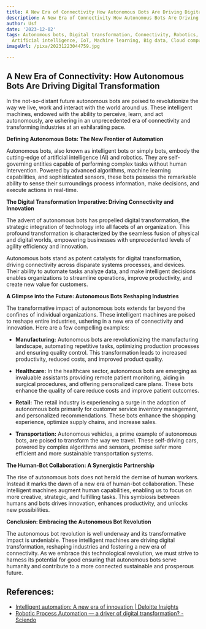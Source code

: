```yaml
---
title: A New Era of Connectivity How Autonomous Bots Are Driving Digital Transformation
description: A New Era of Connectivity How Autonomous Bots Are Driving Digital Transformation
author: Usf
date: '2023-12-02'
tags: Autonomous bots, Digital transformation, Connectivity, Robotics, Automation,
  Artificial intelligence, IoT, Machine learning, Big data, Cloud computing
imageUrl: /pixa/20231223044759.jpg

---
```

## A  New  Era of Connectivity: How Autonomous Bots Are Driving  Digital Transformation

In the not-so-distant future autonomous bots are poised to  revolutionize the way we live, work and interact with the world  around us. These intelligent machines, endowed  with the  ability to perceive, learn, and act autonomously, are ushering in an unprecedented era of connectivity and transforming  industries at an exhilarating pace.

**Defining Autonomous Bots: The New Frontier of Automation**

Autonomous bots, also known as intelligent bots or simply bots, embody the cutting-edge of artificial intelligence (AI) and robotics. They  are self-governing entities capable of performing complex tasks without human intervention. Powered by advanced algorithms, machine learning capabilities, and sophisticated  sensors, these bots possess  the remarkable ability to sense their surroundings process  information,  make  decisions, and execute actions in real-time.

**The Digital Transformation Imperative: Driving  Connectivity and Innovation**

The advent of autonomous bots has propelled digital transformation, the strategic integration of technology into all facets of an organization. This profound transformation is characterized  by the seamless fusion of physical and digital worlds, empowering businesses with  unprecedented levels of  agility efficiency and innovation.

Autonomous bots stand as potent catalysts for digital transformation, driving connectivity across disparate  systems  processes,  and devices. Their ability to automate tasks  analyze data, and make intelligent decisions enables  organizations to streamline operations, improve productivity, and create  new value for customers.

**A Glimpse into the Future: Autonomous Bots Reshaping Industries**

The transformative impact of autonomous  bots extends far beyond the confines of individual organizations. These intelligent machines are poised to reshape entire industries, ushering in a new era of  connectivity and  innovation. Here are a few  compelling examples:

* **Manufacturing:** Autonomous bots are revolutionizing the manufacturing landscape, automating repetitive tasks,  optimizing production processes and ensuring quality control. This transformation leads to increased productivity, reduced costs, and improved product quality.

* **Healthcare:** In the healthcare sector, autonomous bots are emerging as invaluable assistants providing remote patient  monitoring, aiding in surgical procedures, and offering personalized care plans. These bots enhance the quality of care  reduce costs and improve patient outcomes.

* **Retail:** The retail industry is experiencing a surge  in the adoption of  autonomous  bots primarily for customer service inventory management, and personalized recommendations. These bots enhance the shopping experience, optimize supply chains, and increase sales.

*  **Transportation:** Autonomous vehicles, a prime  example of autonomous bots, are poised to transform the way we travel. These self-driving cars, powered by complex algorithms and sensors, promise  safer more efficient and more sustainable transportation systems.

**The Human-Bot Collaboration: A Synergistic Partnership**

The rise of autonomous bots does not herald the demise of human workers. Instead it marks the  dawn of a new era of human-bot collaboration. These  intelligent machines augment human  capabilities, enabling us to focus on more creative, strategic, and fulfilling tasks. This symbiosis  between humans and bots drives innovation, enhances  productivity, and unlocks new possibilities.

**Conclusion: Embracing  the  Autonomous Bot Revolution**

The autonomous bot revolution is well underway and its transformative impact is undeniable.  These  intelligent machines are  driving  digital transformation, reshaping industries and fostering a  new era of connectivity. As we embrace this technological revolution, we must strive  to harness its potential for good ensuring that autonomous bots serve humanity  and contribute to a more connected sustainable and prosperous  future.

## References:
- [Intelligent automation: A new era of innovation | Deloitte Insights](https://www2.deloitte.com/us/en/insights/focus/signals-for-strategists/intelligent-automation-a-new-era-of-innovation.html)
- [Robotic Process Automation — a driver of digital transformation? - Sciendo](https://sciendo.com/article/10.2478/emj-2020-0009)

